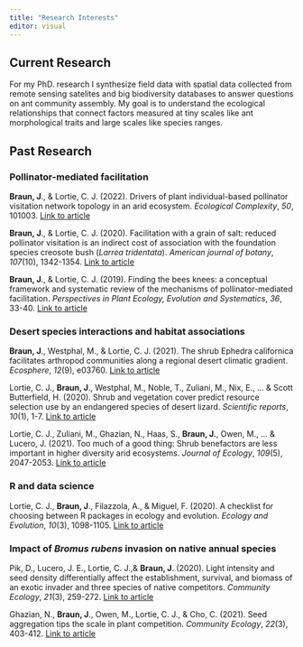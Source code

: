 ```yaml
---
title: "Research Interests"
editor: visual
---
```


## Current Research

For my PhD. research I synthesize field data with spatial data collected from remote sensing satelites and big biodiversity databases to answer questions on ant community assembly. My goal is to understand the ecological relationships that connect factors measured at tiny scales like ant morphological traits and large scales like species ranges.

## Past Research

### Pollinator-mediated facilitation

**Braun, J**., & Lortie, C. J. (2022). Drivers of plant individual-based pollinator visitation network topology in an arid ecosystem. *Ecological Complexity*, *50*, 101003. [Link to article](https://www.sciencedirect.com/science/article/pii/S1476945X22000253?casa_token=ehB2JD5ItB4AAAAA:hTUGpgHe0hRjxQuo8OH7g1ta22ghkdfNXvBe0w0oNG5vrPr1kuEB7nEuDjEqCDMx_9xfAbKQDw)

**Braun, J**., & Lortie, C. J. (2020). Facilitation with a grain of salt: reduced pollinator visitation is an indirect cost of association with the foundation species creosote bush (*Larrea tridentata*). *American journal of botany*, *107*(10), 1342-1354. [Link to article](https://bsapubs.onlinelibrary.wiley.com/doi/pdfdirect/10.1002/ajb2.1533)

**Braun, J**., & Lortie, C. J. (2019). Finding the bees knees: a conceptual framework and systematic review of the mechanisms of pollinator-mediated facilitation. *Perspectives in Plant Ecology, Evolution and Systematics*, *36*, 33-40. [Link to article](https://www.sciencedirect.com/science/article/abs/pii/S1433831918300362)

### Desert species interactions and habitat associations

**Braun, J**., Westphal, M., & Lortie, C. J. (2021). The shrub Ephedra californica facilitates arthropod communities along a regional desert climatic gradient. *Ecosphere*, *12*(9), e03760. [Link to article](https://esajournals.onlinelibrary.wiley.com/doi/pdf/10.1002/ecs2.3760)

Lortie, C. J., **Braun, J**., Westphal, M., Noble, T., Zuliani, M., Nix, E., \... & Scott Butterfield, H. (2020). Shrub and vegetation cover predict resource selection use by an endangered species of desert lizard. *Scientific reports*, *10*(1), 1-7. [Link to article](https://www.nature.com/articles/s41598-020-61880-9)

Lortie, C. J., Zuliani, M., Ghazian, N., Haas, S., **Braun, J.**, Owen, M., \... & Lucero, J. (2021). Too much of a good thing: Shrub benefactors are less important in higher diversity arid ecosystems. *Journal of Ecology*, *109*(5), 2047-2053. [Link to article](https://besjournals.onlinelibrary.wiley.com/doi/pdfdirect/10.1111/1365-2745.13596?casa_token=hzE4E9N2v2YAAAAA:JgFC3P4PgbjrtPEPoU-xssoCfwy-jwPNgQiglL6KMlo3xQn8D1HX6Md6fh03eUmyPAk-ClUbUAGBjw)

### R and data science

Lortie, C. J., **Braun, J**., Filazzola,
A., & Miguel, F. (2020). A checklist for choosing between R packages
in ecology and evolution. *Ecology and Evolution*, *10*(3), 1098-1105. [Link to article](https://onlinelibrary.wiley.com/doi/pdf/10.1002/ece3.5970)

### Impact of *Bromus rubens* invasion on native annual species

Pik, D., Lucero, J. E., Lortie, C. J.,& **Braun, J**. (2020). Light intensity and seed density differentially
affect the establishment, survival, and biomass of an exotic invader
and three species of native competitors. *Community Ecology*, *21*(3), 259-272. [Link to article](https://link.springer.com/article/10.1007/s42974-020-00027-2)

Ghazian, N., **Braun, J**., Owen, M., Lortie, C. J., & Cho, C. (2021). Seed aggregation tips the scale in plant competition. *Community Ecology*, *22*(3), 403-412. [Link to article](https://link.springer.com/content/pdf/10.1007/s42974-021-00064-5.pdf)
